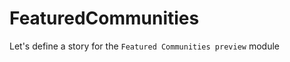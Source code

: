 
<Meta title="UX|FeaturedCommunities - Admin User" component={FeaturedCommunities}/>

# FeaturedCommunities
Let's define a story for the `Featured Communities preview` module

<Preview>
  <Story name="Featured Communities preview module">
    <Box
        sx={{
          borderRadius: '6px',
          background: '#fff',
          width: '600px',
          margin: '0 auto'
        }}
        p={2}
      >
        <FeaturedCommunities {...getFeaturedCommunitiesProps(true)} />
    </Box>  
  </Story>
</Preview>